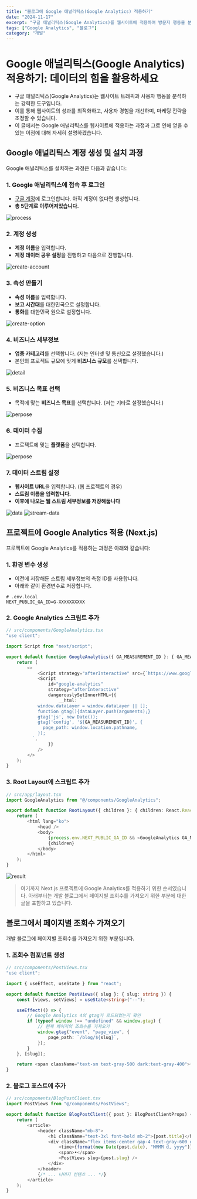 ```yaml
---
title: "블로그에 Google 애널리틱스(Google Analytics) 적용하기"
date: "2024-11-17"
excerpt: "구글 애널리틱스(Google Analytics)를 웹사이트에 적용하여 방문자 행동을 분석하고 웹사이트 성과를 향상시키는 방법에 대해 자세히 설명합니다."
tags: ["Google Analytics", "블로그"]
category: "개발"
---
```


# Google 애널리틱스(Google Analytics) 적용하기: 데이터의 힘을 활용하세요

- 구글 애널리틱스(Google Analytics)는 웹사이트 트래픽과 사용자 행동을 분석하는 강력한 도구입니다.
- 이를 통해 웹사이트의 성과를 최적화하고, 사용자 경험을 개선하며, 마케팅 전략을 조정할 수 있습니다.
- 이 글에서는 Google 애널리틱스를 웹사이트에 적용하는 과정과 그로 인해 얻을 수 있는 이점에 대해 자세히 설명하겠습니다.

## Google 애널리틱스 계정 생성 및 설치 과정

Google 애널리틱스를 설치하는 과정은 다음과 같습니다:

### 1. Google 애널리틱스에 접속 후 로그인

- [구글 계정](https://accounts.google.com/v3/signin/identifier?continue=https%3A%2F%2Fanalytics.google.com%2Fanalytics%2Fweb%2F%3Fauthuser%3D0%23%2Fprovision%2FSignUp&followup=https%3A%2F%2Fanalytics.google.com%2Fanalytics%2Fweb%2F%3Fauthuser%3D0&ifkv=AcMMx-dzwNyUj5YkC8PRDYfIEVhhWcaaXiOTN0gCJNJz-oP3EZ3Z2R7pum1ud1Ew2xEAZIP0NIeJhA&passive=1209600&service=analytics&flowName=GlifWebSignIn&flowEntry=ServiceLogin&dsh=S2015974618%3A1731837813805706&ddm=1)에 로그인합니다. 아직 계정이 없다면 생성합니다.
- **총 5단계로 이루어져있습니다.**

![process](https://imagedelivery.net/CJyrB-EkqcsF2D6ApJzEBg/7aa914b5-901c-4ba5-66c5-4a3eb7c64000/public)

### 2. 계정 생성

- **계정 이름**을 입력합니다.
- **계정 데이터 공유 설정**을 진행하고 다음으로 진행합니다.

![create-account](https://imagedelivery.net/CJyrB-EkqcsF2D6ApJzEBg/443d47c8-62b9-43ea-df70-69de5bb70e00/public)

### 3. 속성 만들기

- **속성 이름**을 입력합니다.
- **보고 시간대**를 대한민국으로 설정합니다.
- **통화**를 대한민국 원으로 설정합니다.

![create-option](https://imagedelivery.net/CJyrB-EkqcsF2D6ApJzEBg/fc5fbc8d-3615-4aea-c9f4-0b4e48569d00/public)

### 4. 비즈니스 세부정보

- **업종 카테고리**를 선택합니다. (저는 인터넷 및 통신으로 설정했습니다.)
- 본인의 프로젝트 규모에 맞게 **비즈니스 규모**를 선택합니다.

![detail](https://imagedelivery.net/CJyrB-EkqcsF2D6ApJzEBg/2b1b4c0d-fc26-4d4c-e923-20f4a6ee6400/public)

### 5. 비즈니스 목표 선택

- 목적에 맞는 **비즈니스 목표**를 선택합니다. (저는 기타로 설정했습니다.)

![perpose](https://imagedelivery.net/CJyrB-EkqcsF2D6ApJzEBg/e9b60cc3-05ce-4363-3275-190ff4a93200/public)

### 6. 데이터 수집

- 프로젝트에 맞는 **플랫폼**을 선택합니다.

![perpose](https://imagedelivery.net/CJyrB-EkqcsF2D6ApJzEBg/b56b8609-0365-4d5d-4730-f9f16e91d900/public)

### 7. 데이터 스트림 설정

- **웹사이트 URL**을 입력합니다. (웹 프로젝트의 경우)
- **스트림 이름을 입력합니다.**
- **이후에 나오는 웹 스트림 세부정보를 저장해둡니다**

![data](https://imagedelivery.net/CJyrB-EkqcsF2D6ApJzEBg/0b7535de-b870-45a4-953d-a3e6d7becd00/public)
![stream-data](https://imagedelivery.net/CJyrB-EkqcsF2D6ApJzEBg/05e5a62d-a97c-43e7-8589-30f60ede2500/public)

## 프로젝트에 Google Analytics 적용 (Next.js)

프로젝트에 Google Analytics를 적용하는 과정은 아래와 같습니다:

### 1. 환경 변수 생성

- 이전에 저장해둔 스트림 세부정보의 측정 ID를 사용합니다.
- 아래와 같이 환경변수로 저장합니다.

```env
# .env.local
NEXT_PUBLIC_GA_ID=G-XXXXXXXXXX
```

### 2. Google Analytics 스크립트 추가

```typescript
// src/components/GoogleAnalytics.tsx
"use client";

import Script from "next/script";

export default function GoogleAnalytics({ GA_MEASUREMENT_ID }: { GA_MEASUREMENT_ID: string }) {
	return (
		<>
			<Script strategy="afterInteractive" src={`https://www.googletagmanager.com/gtag/js?id=${GA_MEASUREMENT_ID}`} />
			<Script
				id="google-analytics"
				strategy="afterInteractive"
				dangerouslySetInnerHTML={{
					__html: `
            window.dataLayer = window.dataLayer || [];
            function gtag(){dataLayer.push(arguments);}
            gtag('js', new Date());
            gtag('config', '${GA_MEASUREMENT_ID}', {
              page_path: window.location.pathname,
            });
          `,
				}}
			/>
		</>
	);
}
```

### 3. Root Layout에 스크립트 추가

```typescript
// src/app/layout.tsx
import GoogleAnalytics from "@/components/GoogleAnalytics";

export default function RootLayout({ children }: { children: React.ReactNode }) {
	return (
		<html lang="ko">
			<head />
			<body>
				{process.env.NEXT_PUBLIC_GA_ID && <GoogleAnalytics GA_MEASUREMENT_ID={process.env.NEXT_PUBLIC_GA_ID} />}
				{children}
			</body>
		</html>
	);
}
```

![result](https://imagedelivery.net/CJyrB-EkqcsF2D6ApJzEBg/6c1c8d0d-07c1-4d60-a332-78080fe75e00/public)

> 여기까지 Next.js 프로젝트에 Google Analytics를 적용하기 위한 순서였습니다.
> 아래부터는 개발 블로그에서 페이지별 조회수를 가져오기 위한 부분에 대한 글을 포함하고 있습니다.

## 블로그에서 페이지별 조회수 가져오기

개발 블로그에 페이지별 조회수를 가져오기 위한 부분입니다.

### 1. 조회수 컴포넌트 생성

```typescript
// src/components/PostViews.tsx
"use client";

import { useEffect, useState } from "react";

export default function PostViews({ slug }: { slug: string }) {
	const [views, setViews] = useState<string>("--");

	useEffect(() => {
		// Google Analytics 4의 gtag가 로드되었는지 확인
		if (typeof window !== "undefined" && window.gtag) {
			// 현재 페이지의 조회수를 가져오기
			window.gtag("event", "page_view", {
				page_path: `/blog/${slug}`,
			});
		}
	}, [slug]);

	return <span className="text-sm text-gray-500 dark:text-gray-400">{views} views</span>;
}
```

### 2. 블로그 포스트에 추가

```typescript
// src/components/BlogPostClient.tsx
import PostViews from "@/components/PostViews";

export default function BlogPostClient({ post }: BlogPostClientProps) {
	return (
		<article>
			<header className="mb-8">
				<h1 className="text-3xl font-bold mb-2">{post.title}</h1>
				<div className="flex items-center gap-4 text-gray-600 dark:text-gray-400">
					<time>{format(new Date(post.date), "MMMM d, yyyy")}</time>
					<span>•</span>
					<PostViews slug={post.slug} />
				</div>
			</header>
			{/* ... 나머지 컨텐츠 ... */}
		</article>
	);
}
```
